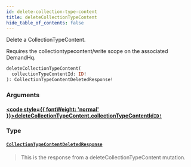 ```yaml
---
id: delete-collection-type-content
title: deleteCollectionTypeContent
hide_table_of_contents: false
---
```








Delete a CollectionTypeContent.

Requires the collectiontypecontent/write scope on the associated DemandHq.

```graphql
deleteCollectionTypeContent(
  collectionTypeContentId: ID!
): CollectionTypeContentDeletedResponse!
```


### Arguments

#### [<code style={{ fontWeight: 'normal' }}>deleteCollectionTypeContent.<b>collectionTypeContentId</b></code>](#)<Bullet />[`ID!`](/demand/api/graphql-admin/reference/scalars/id) <Badge class="secondary" text="non-null"/> <Badge class="secondary" text="scalar"/>
> 
> 

### Type

#### [`CollectionTypeContentDeletedResponse`](/demand/api/graphql-admin/reference/objects/collection-type-content-deleted-response) <Badge class="secondary" text="object"/>
> This is the response from a deleteCollectionTypeContent mutation.
> 






